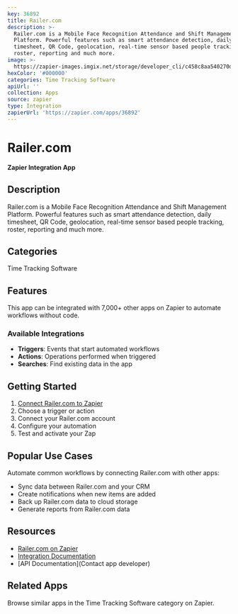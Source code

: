 ```yaml
---
key: 36892
title: Railer.com
description: >-
  Railer.com is a Mobile Face Recognition Attendance and Shift Management
  Platform. Powerful features such as smart attendance detection, daily
  timesheet, QR Code, geolocation, real-time sensor based people tracking,
  roster, reporting and much more.
image: >-
  https://zapier-images.imgix.net/storage/developer_cli/c458c8aa540270d7d161824a12d8d5a1.png?auto=format%2Ccompress&ixlib=python-3.0.0&q=50
hexColor: '#000000'
categories: Time Tracking Software
apiUrl: ''
collection: Apps
source: zapier
type: Integration
zapierUrl: 'https://zapier.com/apps/36892'
---
```

# Railer.com

**Zapier Integration App**

## Description

Railer.com is a Mobile Face Recognition Attendance and Shift Management Platform. Powerful features such as smart attendance detection, daily timesheet, QR Code, geolocation, real-time sensor based people tracking, roster, reporting and much more.

## Categories

Time Tracking Software

## Features

This app can be integrated with 7,000+ other apps on Zapier to automate workflows without code.

### Available Integrations

- **Triggers**: Events that start automated workflows
- **Actions**: Operations performed when triggered
- **Searches**: Find existing data in the app

## Getting Started

1. [Connect Railer.com to Zapier](https://zapier.com/apps/36892)
2. Choose a trigger or action
3. Connect your Railer.com account
4. Configure your automation
5. Test and activate your Zap

## Popular Use Cases

Automate common workflows by connecting Railer.com with other apps:

- Sync data between Railer.com and your CRM
- Create notifications when new items are added
- Back up Railer.com data to cloud storage
- Generate reports from Railer.com data

## Resources

- [Railer.com on Zapier](https://zapier.com/apps/36892)
- [Integration Documentation](https://zapier.com/apps/36892/integrations)
- [API Documentation](Contact app developer)

## Related Apps

Browse similar apps in the Time Tracking Software category on Zapier.
